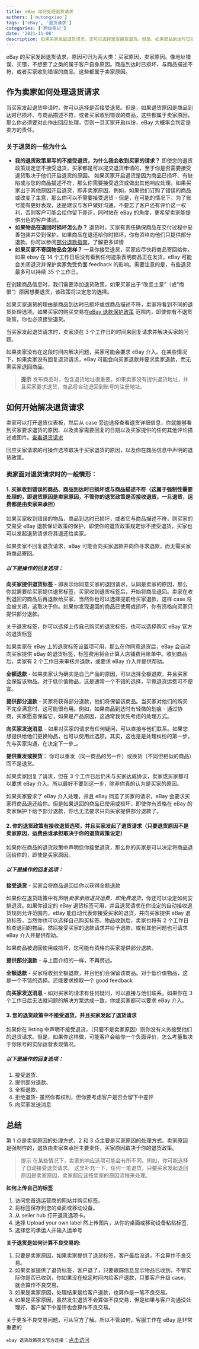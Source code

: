 ```yaml
---
title: eBay 如何处理退货请求
authors: ['mutongxiao']
tags: ['eBay', '退货请求']
categories: ['跨级笔记']
date: '2021-11-08'
description: 如果买家发起退货请求，您可以选择是否接受退货。但是，如果商品到达时已损坏、与商品描述不符，或者买家收到错误的商品，您通常需要接受退货。
---
```


eBay 的买家发起退货请求，原因可归为两大类：买家原因，卖家原因。像地址错误、买错，不想要了之类的属于客户自身原因。商品到达时已损坏、与商品描述不符，或者买家收到错误的商品，这些都属于卖家原因。

## 作为卖家如何处理退货请求

当买家发起退货申请时，你可以选择是否接受退货。但是，如果退货原因是商品到达时已损坏、与商品描述不符，或者买家收到错误的商品，这些都属于卖家原因，那么你必须要对此作出回应处理，否则一旦买家开启纠纷，eBay 大概率会判定是卖方的责任。

### 关于退货的一些为什么

- **我的退货政策里写的不接受退货，为什么我会收到买家的请求？**
  即使您的退货政策规定您不接受退货，买家都是可以提交退货申请的，至于你是否需要接受退货取决于他们开启退货的原因。
  如果买家开启退货是因为商品已损坏、有缺陷或与您的商品描述不符，那么你需要接受退货或做出其他响应处理。如果买家出于其他原因开启退货，即非卖家原因，例如，如果他们订购了错误的商品或改变了主意，那么你可以不需要接受退货 - 但是，在可能的情况下，为了账号能有更好表现，还是建议与客户做好沟通，不要忘了客户还有评价这一权利，否则客户可能会给你留下差评，同时站在 eBay 的角度，更希望卖家能提供出色的客户体验。
- **如果物品在退回时损坏怎么办？**
  退货时，买家有责任确保商品在交付过程中妥善包装并受到保护。如果商品在退还给你时损坏，你有资格向他们只提供部分退款。你可以参阅[部分退款指南](https://www.ebay.co.uk/help/selling/managing-returns-refunds/handle-return-request-seller?id=4115#refund_guidelines)，了解更多详情
- **如果买家不寄回物品会怎样？**
  一旦你接受退货，买家应尽快将商品寄回给你。如果 ebay 在 14 个工作日后没有看到任何迹象表明商品正在发货，eBay 可能会关闭退货并保护卖家免受负面 feedback 的影响。需要注意的是，有些退货最多可以持续 35 个工作日。

在创建商品信息时，我们需要添加退货政策，如果买家出于“改变主意”（或“悔恨”）原因想要退货，该政策将决定您的选择。

如果买家退货的理由是商品到达时已损坏或或商品描述不符，卖家将看到不同的退货处理选项。如果买家的购买交易在[eBay 退款保护政策](https://www.ebay.co.uk/help/selling/managing-returns-refunds/handle-return-request-seller?id=4115#refund_guidelines) 范围内，即使你有不退货政策，你也必须接受退货。

当买家发起退货请求时，卖家须在 3 个工作日的时间来回复请求并解决买家的问题。

如果卖家没有在这段时间内解决问题，买家可能会要求 eBay 介入。在某些情况下，如果卖家没有回复退货请求，eBay 可能会向买家退款并要求卖家退款，而无需买家退回商品。

> **提示**
> 发布商品时，包含退货地址很重要。如果卖家没有提供退货地址，并且买家要求退货，商品将自动退回到账号的注册地址。

## 如何开始解决退货请求

卖家可以打开退货仪表板，然后从 case 旁边选择查看退货详细信息，你就能够看到买家要求退货的原因、以及卖家需要回复的日期以及买家提供的任何其他评论描述或图片。[查看退货请求](https://www.ebay.co.uk/help/action?topicid=4115)

回应买家请求的可操作选项取决于买家退货的原因，以及你在商品信息中声明的退货政策。

### 卖家面对退货请求时的一般情形：

#### 1. 买家收到错误的商品、商品到达时已损坏或与商品描述不符（这属于强制性需要处理的，即退货原因是卖家原因，不管你的退货政策是否接收退货，一旦退货，运费都是由卖家来承担）

如果买家收到错误的物品，商品到达时已损坏，或者它与商品描述不符，则买家的交易受 eBay 退款保证政策的保护，即使你的退货政策规定你不接受退货，买家也可以发起退货请求将其退还给卖家。

如果卖家不回复退货请求，eBay 可能会向买家退款并向你寻求退款，而无需买家将商品寄回。

##### 以下是操作的回复选项：

**向买家提供退货标签** - 即表示你同意买家的退回请求，认同是卖家的原因，那么你就需要给买家提供退货标签，买家收到退货标签后，开始将商品退回。卖家在收到退回的商品后再退款给买家，当然你也可以选择提前给买家退款，这样 case 将会被关闭，这取决于你。如果你发现退回的商品已使用或损坏，你有资格向买家只提供部分退款。

关于退货标签，你可以选择上传自己购买的退货标签，也可以选择购买 eBay 官方的退货标签

如果卖家在 eBay 上的退货标签设置项可用，那么在你同意退货后，eBay 会自动向买家提供 eBay 的退货标签，标签费用将会计算入店铺费用账单中。收到商品后，卖家有 2 个工作日来审核并退款，或要求 eBay 介入并提供帮助。

**全额退款** - 如果卖家认为确实是自己产品的原因，可以选择全额退款，并且买家会保留该物品。对于低价值物品，这是通常一个不错的选择，毕竟退货运费可不便宜。

**提供部分退款** - 买家将获得部分退款，他们将保留该商品。当买家对他们的购买不完全满意时，这可能很有用。例如，如果商品到达时有轻微的划痕 - 通过协商，买家愿意保留它，如果是产品原因，这通常我优先考虑的处理方式。

**向买家发送消息** – 如果对买家的请求有任何疑问，可以直接与他们联系。如果您想提供给他们更换物品，也可以使用此选项。其实，这也是是处理纠纷的第一步，先与买家沟通，在决定下一步\_。

**提供重发或换货**： 你可以重发（同一商品的另一件）或换货（不同但相似的商品）而不是退货。

如果卖家回复了请求，但在 3 个工作日后仍未与买家达成协议，卖家或买家都可以要求 eBay 介入。所以最好不要到这一步，除非你真的认为是买家的原因。

如果买家要求了 eBay 介入处理，并且 eBay 同意了买家的请求，eBay 会要求买家将商品退还给你。但是如果退回的商品已使用或损坏，即使你有资格在 eBay 的卖家保护下给予部分退款，你也无法要求只向买家提供部分退款了。

#### 2. 你的退货政策有接收退货选项，并且买家发起了退货请求（只要退货原因不是卖家原因，运费由谁承担取决于你的退货政策设定）

如果你在商品的退货政策中声明您你接受退货，那么你的买家是可以决定将商品退回给你的，即使是买家原因。

##### 以下是操作的回复选项：

**接受退货** - 买家会将商品退回给你以获得全额退款

如果你在退货政策中有声明*卖家承担退货运费，即免费退货*，你还可以设定如何安排退货。如果你设定的 eBay 退货标签可用，并且退货请求在你设定的自动接收退货规则允许范围内，eBay 能自动代表你接受买家的退货，并向买家提供 eBay 退货标签，当然你也可以选择自己购买标签。物品收到后，卖家也将有 2 个工作日检查退回的物品，然后接受买家的退款请求并给予退款，或有其他问题也可请求 eBay 介入并提供帮助。

如果商品被退回使用或损坏，您可能有资格向买家提供部分退款。

**提供部分退款** - 与上面介绍的一样，不再赘述。

**全额退款** - 买家将收到全额退款，并且他们会保留该商品。对于低价值物品，这是一个不错的选择。还能要求换取一个 good feedback

**向买家发送消息** - 如对买家的请求有任何疑问，可以直接与他们联系。如果你在 3 个工作日后无法就问题的解决方案达成一致，你或买家都可以要求 eBay 介入。

#### 3. 您的退货政策中不接受退货，并且买家发起了退货请求

如果你在 listing 中声明不接受退货，（只要不是卖家原因）则你没有义务接受他们的退货请求。但是，如果你这样做，可能客户会给你一个负面评价，怎么考量取决于你账号的实际运营表现情况。

##### 以下是操作的回复选项：

1. 接受退货、
2. 提供部分退款、
3. 全额退款、
4. 拒绝退货- 虽然你有权利，但你要考虑客户是否会留下中差评
5. 向买家发送消息

## 总结

第 1 点是卖家原因的处理方式，2 和 3 点主要是买家原因的处理方式。卖家原因是强制性的，退货由卖家来承担主要责任，买家原因取决于你的退货政策。

> 提示
> 在某些情况下，卖家的响应选项可能会有所不同。例如，你可能选择了自动接受退货请求。
> 这里补充一下，任何一笔退货，只要买家发起退回原因是卖家原因，卖家都应该按卖家的原因流程来处理。

**如何上传自己的标签**

1. 访问您首选运营商的网站并购买标签。
2. 将标签保存到您的桌面或移动设备。
3. 从 seller hub 打开退货选项卡。
4. 选择 Upload your own label 然上传图片，从你的桌面或移动设备粘贴标签.
5. 选择您的承运人并输入运单号

**关于退货是如何计算不良交易的:**

1. 只要是卖家原因，如果卖家提供了退货标签，客户最后没退，不会算作不良交易。
2. 如果卖家提供了退货标签，客户退了，只要跟踪信息显示物品已收到，不管实际你是否已收到，你如果没在规定时间内给客户退款，只要客户升级 case，就会算作不良交易。
3. 如果是卖家原因，处理结果是给客户退款，也算作是一笔不良交易。
4. 如果是买家原因，虽然发生退货不会算做不良交易，但是如果与客户沟通没处理好，客户留下中差评也会算作不良交易。

关于更多不良交易问题，可从官方了解。所以不管如何，客服工作在 eBay 是非常重要的

`ebay 退货政策英文官方连接`：[点击访问](https://www.ebay.co.uk/help/selling/managing-returns-refunds/handle-return-request-seller?id=4115#how_exchange)

